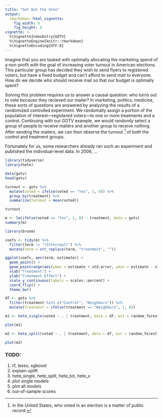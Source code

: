 ```yaml
---
title: "Get Out the Vote"
output: 
  rmarkdown::html_vignette:
    fig_width: 6
    fig_height: 4
vignette: >
  %\VignetteIndexEntry{GOTV}
  %\VignetteEngine{knitr::rmarkdown}
  %\VignetteEncoding{UTF-8}
---
```


Imagine that you are tasked with optimally allocating the marketing spend of a
non-profit with the goal of increasing voter turnout in American elections. This
particular group has decided they wish to send flyers to registered voters, but
have a fixed budget and can't afford to send mail to everyone. How do we decide
who should receive mail so that our budget is optimally spent?

Solving this problem requires us to answer a causal question: who turns out
to vote *because* they recieved our mailer? In marketing, politics, medicine,
these sorts of questions are answered by analyzing the results of a randomized
controlled experiment. We randomally assign a portion of the population of
interest—registered voters—to one or more treatments and a control. Continuing
with our GOTV example, we would randomly select a group of people to receive
mailers and another group to receive nothing. After sending the mailers, we can
then observe the turnout [^1] of both the control and treatment groups. 

[^1]: In the United States, who voted in an election is a matter of public record.

Fortunately for us, some researchers already ran such an experiment and
published the individual-level data. In 2006, ...


```r
library(tidyverse)
library(hete)

data(gotv)
head(gotv)
```

```r
turnout <- gotv %>%
  mutate(voted = ifelse(voted == "Yes", 1, 0)) %>%
  group_by(treatment) %>%
  summarize(turnout = mean(voted))

turnout
```

```r
m <- lm(ifelse(voted == "Yes", 1, 0) ~ treatment, data = gotv)
summary(m)
```

```r
library(broom)

coefs <- tidy(m) %>%
  filter(term != "(Intercept)") %>%
  mutate(term = str_replace(term, "treatment", ""))

ggplot(coefs, aes(term, estimate)) +
  geom_point() +
  geom_pointrange(aes(ymax = estimate + std.error, ymin = estimate - std.error)) +
  xlab("Treatment") +
  ylab("Treatment Effect") +
  scale_y_continuous(labels = scales::percent) +
  coord_flip() +
  theme_bw()
```

```r
df <- gotv %>%
  filter(treatment %in% c("Control", "Neighbors")) %>%
  mutate(treatment = ifelse(treatment == "Neighbors", 1, 0))
```

```r
m1 <- hete_single(voted ~ . | treatment, data = df, est = random_forest)
```

```r
plot(m1)
```

```r
m2 <- hete_split(voted ~ . | treatment, data = df, est = random_forest)
```

```r
plot(m2)
```

### TODO:
  1. rf, lasso, xgboost
  1. explain uplift
  1. hete_single, hete_split, hete_tot, hete_x
  1. plot single models
  1. plot all models
  1. out-of-sample scores
